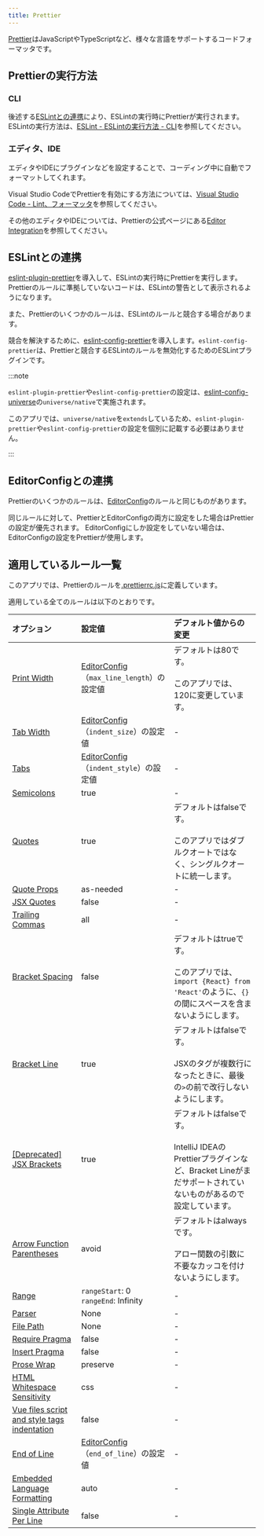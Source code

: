 ```yaml
---
title: Prettier
---
```


[Prettier](https://prettier.io/)はJavaScriptやTypeScriptなど、様々な言語をサポートするコードフォーマッタです。

## Prettierの実行方法

### CLI

後述する[ESLintとの連携](#eslintとの連携)により、ESLintの実行時にPrettierが実行されます。
ESLintの実行方法は、[ESLint - ESLintの実行方法 - CLI](./eslint.mdx#cli)を参照してください。

### エディタ、IDE

エディタやIDEにプラグインなどを設定することで、コーディング中に自動でフォーマットしてくれます。

Visual Studio CodeでPrettierを有効にする方法については、[Visual Studio Code - Lint、フォーマッタ](../../tools/vscode.md#lintフォーマッタ)を参照してください。

その他のエディタやIDEについては、Prettierの公式ページにある[Editor Integration](https://prettier.io/docs/en/editors.html)を参照してください。

## ESLintとの連携

[eslint-plugin-prettier](https://github.com/prettier/eslint-plugin-prettier)を導入して、ESLintの実行時にPrettierを実行します。
Prettierのルールに準拠していないコードは、ESLintの警告として表示されるようになります。

また、Prettierのいくつかのルールは、ESLintのルールと競合する場合があります。

競合を解決するために、[eslint-config-prettier](https://github.com/prettier/eslint-config-prettier)を導入します。`eslint-config-prettier`は、Prettierと競合するESLintのルールを無効化するためのESLintプラグインです。

:::note

<!-- textlint-disable ja-technical-writing/sentence-length -->
`eslint-plugin-prettier`や`eslint-config-prettier`の設定は、[eslint-config-universe](https://github.com/expo/expo/tree/master/packages/eslint-config-universe)の`universe/native`で実施されます。

このアプリでは、`universe/native`を`extends`しているため、`eslint-plugin-prettier`や`eslint-config-prettier`の設定を個別に記載する必要はありません。
<!-- textlint-enable ja-technical-writing/sentence-length -->
:::

## EditorConfigとの連携

Prettierのいくつかのルールは、[EditorConfig](./editorconfig.mdx)のルールと同じものがあります。

同じルールに対して、PrettierとEditorConfigの両方に設定をした場合はPrettierの設定が優先されます。
EditorConfigにしか設定をしていない場合は、EditorConfigの設定をPrettierが使用します。

## 適用しているルール一覧

このアプリでは、Prettierのルールを[.prettierrc.js](https://github.com/{@inject:organization}/mobile-app-crib-notes/tree/master/example-app/SantokuApp/.prettierrc.js)に定義しています。

適用している全てのルールは以下のとおりです。

| オプション                                                                                                                               | 設定値                                                                   | デフォルト値からの変更                                                                                    |
|:------------------------------------------------------------------------------------------------------------------------------------|:----------------------------------------------------------------------|:-----------------------------------------------------------------------------------------------|
| [Print Width](https://prettier.io/docs/en/options.html#print-width)                                                                 | [EditorConfig](./editorconfig.mdx#適用しているルール一覧)（`max_line_length`）の設定値 | デフォルトは80です。<br/><br/>このアプリでは、120に変更しています。                                                      |
| [Tab Width](https://prettier.io/docs/en/options.html#tab-width)                                                                     | [EditorConfig](./editorconfig.mdx#適用しているルール一覧)（`indent_size`）の設定値     | -                                                                                              |
| [Tabs](https://prettier.io/docs/en/options.html#tabs)                                                                               | [EditorConfig](./editorconfig.mdx#適用しているルール一覧)（`indent_style`）の設定値    | -                                                                                              |
| [Semicolons](https://prettier.io/docs/en/options.html#semicolons)                                                                   | true                                                                  | -                                                                                              |
| [Quotes](https://prettier.io/docs/en/options.html#quotes)                                                                           | true                                                                  | デフォルトはfalseです。<br/><br/>このアプリではダブルクオートではなく、シングルクオートに統一します。                                     |
| [Quote Props](https://prettier.io/docs/en/options.html#quote-props)                                                                 | as-needed                                                             | -                                                                                              |
| [JSX Quotes](https://prettier.io/docs/en/options.html#jsx-quotes)                                                                   | false                                                                 | -                                                                                              |
| [Trailing Commas](https://prettier.io/docs/en/options.html#trailing-commas)                                                         | all                                                                   | -                                                                                              |
| [Bracket Spacing](https://prettier.io/docs/en/options.html#bracket-spacing)                                                         | false                                                                 | デフォルトはtrueです。<br/><br/>このアプリでは、`import {React} from 'React'`のように、`{}`の間にスペースを含まないようにします。       |
| [Bracket Line](https://prettier.io/docs/en/options.html#bracket-line)                                                               | true                                                                  | デフォルトはfalseです。<br/><br/>JSXのタグが複数行になったときに、最後の`>`の前で改行しないようにします。                                |
| [\[Deprecated\] JSX Brackets](https://prettier.io/docs/en/options.html#deprecated-jsx-brackets)                                     | true                                                                  | デフォルトはfalseです。<br/><br/>IntelliJ IDEAのPrettierプラグインなど、Bracket Lineがまだサポートされていないものがあるので設定しています。 |
| [Arrow Function Parentheses](https://prettier.io/docs/en/options.html#arrow-function-parentheses)                                   | avoid                                                                 | デフォルトはalwaysです。<br/><br/>アロー関数の引数に不要なカッコを付けないようにします。                                           |
| [Range](https://prettier.io/docs/en/options.html#range)                                                                             | `rangeStart`: 0<br/>`rangeEnd`: Infinity                              | -                                                                                              |
| [Parser](https://prettier.io/docs/en/options.html#parser)                                                                           | None                                                                  | -                                                                                              |
| [File Path](https://prettier.io/docs/en/options.html#file-path)                                                                     | None                                                                  | -                                                                                              |
| [Require Pragma](https://prettier.io/docs/en/options.html#require-pragma)                                                           | false                                                                 | -                                                                                              |
| [Insert Pragma](https://prettier.io/docs/en/options.html#insert-pragma)                                                             | false                                                                 | -                                                                                              |
| [Prose Wrap](https://prettier.io/docs/en/options.html#prose-wrap)                                                                   | preserve                                                              | -                                                                                              |
| [HTML Whitespace Sensitivity](https://prettier.io/docs/en/options.html#html-whitespace-sensitivity)                                 | css                                                                   | -                                                                                              |
| [Vue files script and style tags indentation](https://prettier.io/docs/en/options.html#vue-files-script-and-style-tags-indentation) | false                                                                 | -                                                                                              |
| [End of Line](https://prettier.io/docs/en/options.html#end-of-line)                                                                 | [EditorConfig](./editorconfig.mdx#適用しているルール一覧)（`end_of_line`）の設定値     | -                                                                                              |
| [Embedded Language Formatting](https://prettier.io/docs/en/options.html#embedded-language-formatting)                               | auto                                                                  | -                                                                                              |
| [Single Attribute Per Line](https://prettier.io/docs/en/options.html#single-attribute-per-line)                                     | false                                                                 | -                                                                                              |
